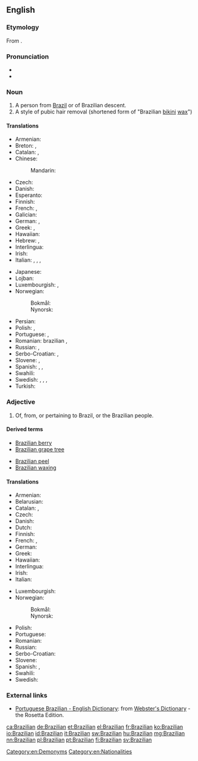 {{also|brazilian}}
==English==

===Etymology===
From {{suffix|Brazil|ian|lang=en}}.

===Pronunciation===
* {{IPA|/brəˈzɪlɪən/|lang=en}}
* {{audio|Brazilian US.ogg|Audio (U.S.A.)|lang=en}}

===Noun===
{{en-noun}}

# A person from [[Brazil]] or of Brazilian descent.
# A style of pubic hair removal (shortened form of "Brazilian [[bikini]] [[wax]]")

====Translations====
{{trans-top|person from Brazil}}
* Armenian: {{t|hy|բրազիլացի|tr=brazilac’i|sc=Armn}}
* Breton: {{t+|br|Braziliad|m}}, {{t+|br|Braziliadez|f}}
* Catalan: {{t|ca|brasiler|m}}, {{t|ca|brasilera|f}}
* Chinese:
*: Mandarin: {{t+|cmn|巴西人|tr=Bāxī-rén|sc=Hani}}
* Czech: {{t|cs|Brazilec|m}}
* Danish: {{t|da|brasilianer|c}}
* Esperanto: {{t|eo|Brazilano}}
* Finnish: {{t+|fi|brasilialainen}}
* French: {{t+|fr|Brésilien|m}}, {{t+|fr|Brésilienne|f}}
* Galician: {{t|gl|brasileiro|m}}
* German: {{t+|de|Brasilianer|m}}, {{t+|de|Brasilianerin|f}}
* Greek: {{t+|el|Βραζιλιάνος|m|tr=Vraziliános}}, {{t|el|Βραζιλιάνα|f|tr=Vraziliána}}
* Hawaiian: {{t|haw|Palakila}}
* Hebrew: {{t|he|ברזילאי|m|tr=brazilai}}, {{t|he|ברזילאית|f|tr=brazilait}}
* Interlingua: {{t|ia|brasiliano}}
* Irish: {{t|ga|Brasaíleach|m}}
* Italian: {{t+|it|brasiliano|m}}, {{t|it|brasiliana|f}}, {{t|it|brasiliani|m-p}}, {{t|it|brasiliane|f-p}}
{{trans-mid}}
* Japanese: {{t+|ja|ブラジル人|tr=Burajirujin}}
* Lojban: {{t|jbo|brazo}}
* Luxembourgish: {{t|lb|Brasilianer|m}}, {{t|lb|Brasilianerin|f}}
* Norwegian:
*: Bokmål: {{t+|no|brasilianer|m}}
*: Nynorsk: {{t+|nn|brasilianar|m}}
* Persian: {{t+|fa|برزیلی|sc=fa-Arab}}
* Polish: {{t+|pl|Brazylijczyk|m}}, {{t+|pl|Brazylijka|f}}
* Portuguese: {{t+|pt|brasileiro|m}}, {{t+|pt|brasileira|f}}
* Romanian: brazilian {{g|m}}, {{t|ro|braziliancă|f}}
* Russian: {{t+|ru|бразилец|m|tr=brazílec}}, {{t+|ru|бразильянка|f|tr=brazil'jánka}}
* Serbo-Croatian: {{t+|sh|Brazilac|m}}, {{t|sh|Brazilka|f}}
* Slovene: {{t|sl|Brazílec|m}}, {{t|sl|Brazílka|f}}
* Spanish: {{t+|es|brasileño|m}}, {{t+|es|brasileña|f}}, {{t+|es|brasilero}}
* Swahili: {{t+|sw|Mbrazili}}
* Swedish: {{t+|sv|brasilian|c}}, {{t+|sv|brasilianare|c}}, {{t+|sv|brasilianska|c}}, {{t+|sv|brasse|c}}
* Turkish: {{t+|tr|Brezilyalı}}
{{trans-bottom}}

===Adjective===
{{en-adj|-}}

# Of, from, or pertaining to Brazil, or the Brazilian people.

====Derived terms====
{{rel-top3|Terms derived from ''Brazilian'' (adjective)}}
* [[Brazilian berry]]
* [[Brazilian grape tree]]
{{rel-mid3}}
* [[Brazilian peel]]
* [[Brazilian waxing]]
{{rel-bottom}}

====Translations====
{{trans-top|pertaining to Brazil}}
* Armenian: {{t|hy|բրազիլական|tr=brazilakan|sc=Armn}}
* Belarusian: {{t|be|бразі́льскі|m|sc=Cyrl}}
* Catalan: {{t|ca|brasiler|m}}, {{t|ca|brasilera|f}}
* Czech: {{t+|cs|brazilský|m}}
* Danish: {{t|da|brasiliansk}}
* Dutch: {{t+|nl|Braziliaans}}
* Finnish: {{t+|fi|brasilialainen}}
* French: {{t+|fr|brésilien}}, {{t+|fr|auriverde}}
* German: {{t+|de|brasilianisch}}
* Greek: {{t|el|βραζιλάνικος}}
* Hawaiian: {{t|haw|Palakila}}
* Interlingua: {{t|ia|brasilian}}
* Irish: {{t|ga|Brasaíleach}}
* Italian: {{t+|it|brasiliano}}
{{trans-mid}}
* Luxembourgish: {{t|lb|brasilianesch}}
* Norwegian:
*: Bokmål: {{t+|nb|brasiliansk}}
*: Nynorsk: {{t+|nn|brasiliansk}}
* Polish: {{t+|pl|brazylijski|m}}
* Portuguese: {{t+|pt|brasileiro}}
* Romanian: {{t+|ro|brazilian}}
* Russian: {{t+|ru|бразильский|tr=brazíl'skij}}
* Serbo-Croatian: {{t+|sh|brazilski}}
* Slovene: {{t|sl|brazílski}}
* Spanish: {{t+|es|brasileño}}, {{t+|es|brasilero|m}}
* Swahili: {{t|sw|Kibrazili}}
* Swedish: {{t+|sv|brasiliansk}}
{{trans-bottom}}

===External links===
* [http://www.websters-online-dictionary.org/definition/Portuguese+Brazilian-english/ Portuguese Brazilian - English Dictionary]: from [http://www.websters-online-dictionary.org/ Webster's Dictionary] - the Rosetta Edition.

[[Category:en:Demonyms]]
[[Category:en:Nationalities]]

[[ca:Brazilian]]
[[de:Brazilian]]
[[et:Brazilian]]
[[el:Brazilian]]
[[fr:Brazilian]]
[[ko:Brazilian]]
[[io:Brazilian]]
[[id:Brazilian]]
[[it:Brazilian]]
[[sw:Brazilian]]
[[hu:Brazilian]]
[[mg:Brazilian]]
[[nn:Brazilian]]
[[pl:Brazilian]]
[[pt:Brazilian]]
[[fi:Brazilian]]
[[sv:Brazilian]]